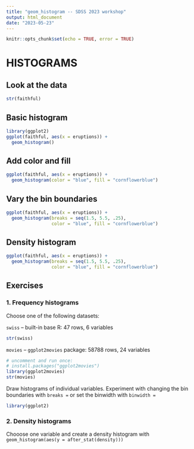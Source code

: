 ```yaml
---
title: "geom_histogram -- SDSS 2023 workshop"
output: html_document
date: "2023-05-23"
---
```


```r
knitr::opts_chunk$set(echo = TRUE, error = TRUE)
```

# HISTOGRAMS

## Look at the data

```r
str(faithful)
```

## Basic histogram

```r
library(ggplot2)
ggplot(faithful, aes(x = eruptions)) +
  geom_histogram()
```

## Add color and fill

```r
ggplot(faithful, aes(x = eruptions)) +
  geom_histogram(color = "blue", fill = "cornflowerblue")
```

## Vary the bin boundaries

```r
ggplot(faithful, aes(x = eruptions)) +
  geom_histogram(breaks = seq(1.5, 5.5, .25),
                 color = "blue", fill = "cornflowerblue")
```

## Density histogram

```r
ggplot(faithful, aes(x = eruptions)) +
  geom_histogram(breaks = seq(1.5, 5.5, .25),
                 color = "blue", fill = "cornflowerblue")
```

## Exercises

### 1. Frequency histograms

Choose one of the following datasets:

`swiss` -- built-in base R: 47 rows, 6 variables

```r
str(swiss)
```

`movies` -- `ggplot2movies` package: 58788 rows, 24 variables

```r
# uncomment and run once:
# install.packages("ggplot2movies")
library(ggplot2movies)
str(movies)
```

Draw histograms of individual variables. Experiment with changing the bin boundaries with `breaks =` or set the binwidth with `binwidth = `

```r
library(ggplot2)
```

### 2. Density histograms

Chooose one variable and create a density histogram with `geom_histogram(aes(y = after_stat(density)))`

```r

```

